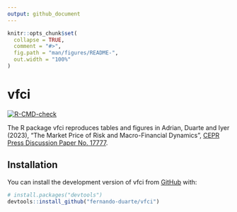 ```yaml
---
output: github_document
---
```


<!-- README.md is generated from README.Rmd. Please edit that file -->

```r
knitr::opts_chunk$set(
  collapse = TRUE,
  comment = "#>",
  fig.path = "man/figures/README-",
  out.width = "100%"
)
```

# vfci

<!-- badges: start -->
[![R-CMD-check](https://github.com/vfci/vfci/actions/workflows/R-CMD-check.yaml/badge.svg)](https://github.com/vfci/vfci/actions/workflows/R-CMD-check.yaml)
<!-- badges: end -->

The R package vfci reproduces tables and figures in Adrian, Duarte and Iyer (2023), 
    “The Market Price of Risk and Macro-Financial Dynamics”,
    <a href="https://cepr.org/publications/dp17777" target="_blank">CEPR Press Discussion Paper No. 17777</a>.

## Installation

You can install the development version of vfci from [GitHub](https://github.com/) with:

``` r
# install.packages("devtools")
devtools::install_github("fernando-duarte/vfci")
```

<!-- ## Example -->

<!-- This is a basic example which shows you how to solve a common problem: -->

<!-- ```{r example} -->
<!-- library(vfci) -->
<!-- ## basic example code -->
<!-- ``` -->

<!-- What is special about using `README.Rmd` instead of just `README.md`? You can include R chunks like so: -->

<!-- ```{r cars} -->
<!-- summary(cars) -->
<!-- ``` -->

<!-- You'll still need to render `README.Rmd` regularly, to keep `README.md` up-to-date. `devtools::build_readme()` is handy for this. You could also use GitHub Actions to re-render `README.Rmd` every time you push. An example workflow can be found here: <https://github.com/r-lib/actions/tree/v1/examples>. -->

<!-- You can also embed plots, for example: -->

<!-- ```{r pressure, echo = FALSE} -->
<!-- plot(pressure) -->
<!-- ``` -->

<!-- In that case, don't forget to commit and push the resulting figure files, so they display on GitHub and CRAN. -->
